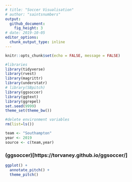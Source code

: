 ```yaml
---
# title: "Soccer Visualisation"
# author: "saintsnumbers"
output:
  github_document:
    fig_height: 3
# date: 2019-10-05
editor_options:
  chunk_output_type: inline
---
```


```r
knitr::opts_chunk$set(echo = FALSE, message = FALSE)

#libraries
library(tidyverse)
library(rvest)
library(magrittr)
library(understatr)
# library(SBpitch)
library(ggsoccer)
library(ggtext)
library(ggrepel)
set.seed(9999)
theme_set(theme_bw())

#delete environment variables
rm(list=ls())

team <- "Southampton"
year <- 2019
source <- c(team,year)
```

### (ggsoccer)[https://torvaney.github.io/ggsoccer/]

```r
ggplot() +
  annotate_pitch() +
  theme_pitch()
```